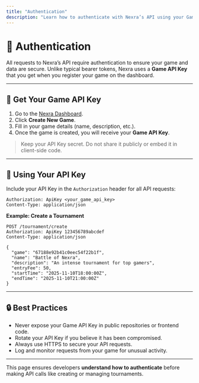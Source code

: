 ```yaml
---
title: "Authentication"
description: "Learn how to authenticate with Nexra’s API using your Game API Key."
---
```


# 🔑 Authentication

All requests to Nexra’s API require authentication to ensure your game and data are secure. Unlike typical bearer tokens, Nexra uses a **Game API Key** that you get when you register your game on the dashboard.

---

## 📝 Get Your Game API Key

1. Go to the [Nexra Dashboard](https://nexra.xyz/dashboard).  
2. Click **Create New Game**.  
3. Fill in your game details (name, description, etc.).  
4. Once the game is created, you will receive your **Game API Key**.

> Keep your API Key secret. Do not share it publicly or embed it in client-side code.

---

## 🔗 Using Your API Key

Include your API Key in the `Authorization` header for all API requests:

```http
Authorization: ApiKey <your_game_api_key>
Content-Type: application/json
```

**Example: Create a Tournament**

```http
POST /tournament/create
Authorization: ApiKey 123456789abcdef
Content-Type: application/json

{
  "game": "67188e92b41c0eec54f22b1f",
  "name": "Battle of Nexra",
  "description": "An intense tournament for top gamers",
  "entryFee": 50,
  "startTime": "2025-11-10T18:00:00Z",
  "endTime": "2025-11-10T21:00:00Z"
}
```

---

## 🔒 Best Practices

- Never expose your Game API Key in public repositories or frontend code.  
- Rotate your API Key if you believe it has been compromised.  
- Always use HTTPS to secure your API requests.  
- Log and monitor requests from your game for unusual activity.  

---

This page ensures developers **understand how to authenticate** before making API calls like creating or managing tournaments.

